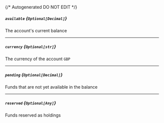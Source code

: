 {/* Autogenerated DO NOT EDIT  */}
##### `available` *{`Optional[Decimal]`}*
The account's current balance

---
##### `currency` *{`Optional[str]`}*
The currency of the account
`GBP`

---
##### `pending` *{`Optional[Decimal]`}*
Funds that are not yet available in the balance

---
##### `reserved` *{`Optional[Any]`}*
Funds reserved as holdings

